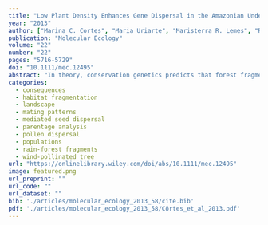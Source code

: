 ```yaml
---
title: "Low Plant Density Enhances Gene Dispersal in the Amazonian Understory Herb <i>Heliconia acuminata</i>"
year: "2013"
author: ["Marina C. Cortes", "Maria Uriarte", "Maristerra R. Lemes", "Rogerio Gribel", "W. John Kress", "Peter E. Smouse", "Emilio M. Bruna"]
publication: "Molecular Ecology"
volume: "22"
number: "22"
pages: "5716-5729"
doi: "10.1111/mec.12495"
abstract: "In theory, conservation genetics predicts that forest fragmentation will reduce gene dispersal, but in practice, genetic and ecological processes are also dependent on other population characteristics. We used Bayesian genetic analyses to characterize parentage and propagule dispersal in Heliconia acuminata L. C. Richard (Heliconiaceae), a common Amazonian understory plant that is pollinated and dispersed by birds. We studied these processes in two continuous forest sites and three 1-ha fragments in Brazil's Biological Dynamics of Forest Fragments Project. These sites showed variation in the density of H. acuminata. Ten microsatellite markers were used to genotype flowering adults and seedling recruits and to quantify realized pollen and seed dispersal distances, immigration of propagules from outside populations, and reproductive dominance among parents. We tested whether gene dispersal is more dependent on fragmentation or density of reproductive plants. Low plant densities were associated with elevated immigration rates and greater propagule dispersal distances. Reproductive dominance among inside-plot parents was higher for low-density than for high-density populations. Elevated local flower and fruit availability is probably leading to spatially more proximal bird foraging and propagule dispersal in areas with high density of reproductive plants. Nevertheless, genetic diversity, inbreeding coefficients and fine-scale spatial genetic structure were similar across populations, despite differences in gene dispersal. This result may indicate that the opposing processes of longer dispersal events in low-density populations vs. higher diversity of contributing parents in high-density populations balance the resulting genetic outcomes and prevent genetic erosion in small populations and fragments."
categories: 
  - consequences
  - habitat fragmentation
  - landscape
  - mating patterns
  - mediated seed dispersal
  - parentage analysis
  - pollen dispersal
  - populations
  - rain-forest fragments
  - wind-pollinated tree
url: "https://onlinelibrary.wiley.com/doi/abs/10.1111/mec.12495"
image: featured.png
url_preprint: ""
url_code: ""
url_dataset: ""
bib: './articles/molecular_ecology_2013_58/cite.bib'
pdf: './articles/molecular_ecology_2013_58/Côrtes_et_al_2013.pdf'
---
```

